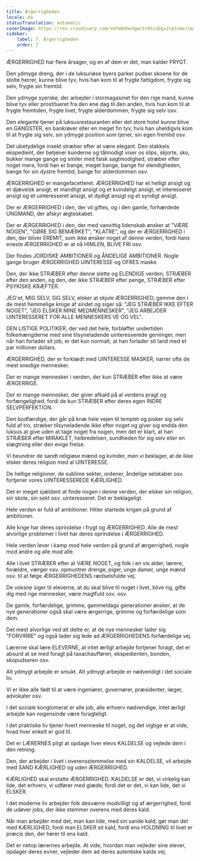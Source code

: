 ```yaml
---
title: Ærgerrigheden
locale: da
statusTranslation: automatic
coverImage: https://res.cloudinary.com/xmfm6mhw3gwctndtcubgx2rptnae/image/upload/v1740337243/small_cover_educacion_fundamental_a051170f1c.webp
sidebar:
    label: 7. Ærgerrigheden
    order: 7
---
```

ÆRGERRIGHED har flere årsager, og en af dem er det, man kalder FRYGT.

Den ydmyge dreng, der i de luksuriøse byers parker pudser skoene for de stolte herrer, kunne blive tyv, hvis han kom til at frygte fattigdom, frygte sig selv, frygte sin fremtid.

Den ydmyge syerske, der arbejder i stormagasinet for den rige mand, kunne blive tyv eller prostitueret fra den ene dag til den anden, hvis hun kom til at frygte fremtiden, frygte livet, frygte alderdommen, frygte sig selv osv.

Den elegante tjener på luksusrestauranten eller det store hotel kunne blive en GANGSTER, en bankrøver eller en meget fin tyv, hvis han uheldigvis kom til at frygte sig selv, sin ydmyge position som tjener, sin egen fremtid osv.

Det ubetydelige insekt stræber efter at være elegant. Den stakkels ekspedient, der betjener kunderne og tålmodigt viser os slips, skjorte, sko, bukker mange gange og smiler med falsk sagtmodighed, stræber efter noget mere, fordi han er bange, meget bange, bange for elendigheden, bange for sin dystre fremtid, bange for alderdommen osv.

ÆRGERRIGHED er mangefacetteret. ÆRGERRIGHED har et helligt ansigt og et djævelsk ansigt, et mandligt ansigt og et kvindeligt ansigt, et interesseret ansigt og et uinteresseret ansigt, et dydigt ansigt og et syndigt ansigt.

Der er ÆRGERRIGHED i den, der vil giftes, og i den gamle, forhærdede UNGMAND, der afskyr ægteskabet.

Der er ÆRGERRIGHED i den, der med vanvittig lidenskab ønsker at "VÆRE NOGEN", "GØRE SIG BEMÆRKET", "KLATRE", og der er ÆRGERRIGHED i den, der bliver EREMIT, som ikke ønsker noget af denne verden, fordi hans eneste ÆRGERRIGHED er at nå HIMLEN, BLIVE FRI osv.

Der findes JORDISKE AMBITIONER og ÅNDELIGE AMBITIONER. Nogle gange bruger ÆRGERRIGHED UINTERESSE og OFRES maske.

Den, der ikke STRÆBER efter denne slette og ELENDIGE verden, STRÆBER efter den anden, og den, der ikke STRÆBER efter penge, STRÆBER efter PSYKISKE KRÆFTER.

JEG'et, MIG SELV, SIG SELV, elsker at skjule ÆRGERRIGHED, gemme den i de mest hemmelige kroge af sindet og siger så: "JEG STRÆBER IKKE EFTER NOGET", "JEG ELSKER MINE MEDMENNESKER", "JEG ARBEJDER UINTERESSERET FOR ALLE MENNESKERS VE OG VEL".

DEN LISTIGE POLITIKER, der ved det hele, forbløffer undertiden folkemængderne med sine tilsyneladende uinteresserede gerninger, men når han forlader sit job, er det kun normalt, at han forlader sit land med et par millioner dollars.

ÆRGERRIGHED, der er forklædt med UINTERESSE MASKER, narrer ofte de mest snedige mennesker.

Der er mange mennesker i verden, der kun STRÆBER efter ikke at være ÆRGERRIGE.

Der er mange mennesker, der giver afkald på al verdens pragt og forfængelighed, fordi de kun STRÆBER efter deres egen INDRE SELVPERFEKTION.

Den bodfærdige, der går på knæ hele vejen til templet og pisker sig selv fuld af tro, stræber tilsyneladende ikke efter noget og giver sig endda den luksus at give uden at tage noget fra nogen, men det er klart, at han STRÆBER efter MIRAKLET, helbredelsen, sundheden for sig selv eller en slægtning eller den evige frelse.

Vi beundrer de sandt religiøse mænd og kvinder, men vi beklager, at de ikke elsker deres religion med al UINTERESSE.

De hellige religioner, de sublime sekter, ordener, åndelige selskaber osv. fortjener vores UINTERESSEREDE KÆRLIGHED.

Det er meget sjældent at finde nogen i denne verden, der elsker sin religion, sin skole, sin sekt osv. uinteresseret. Det er beklageligt.

Hele verden er fuld af ambitioner. Hitler startede krigen på grund af ambitioner.

Alle krige har deres oprindelse i frygt og ÆRGERRIGHED. Alle de mest alvorlige problemer i livet har deres oprindelse i ÆRGERRIGHED.

Hele verden lever i kamp mod hele verden på grund af ærgerrighed, nogle mod andre og alle mod alle.

Alle i livet STRÆBER efter at VÆRE NOGET, og folk i en vis alder, lærere, forældre, værger osv. opmuntrer drenge, piger, unge damer, unge mænd osv. til at følge ÆRGERRIGHEDENS rædselsfulde vej.

De voksne siger til eleverne, at du skal blive til noget i livet, blive rig, gifte dig med rige mennesker, være magtfuld osv. osv.

De gamle, forfærdelige, grimme, gammeldags generationer ønsker, at de nye generationer også skal være ærgerrige, grimme og forfærdelige som dem.

Det mest alvorlige ved alt dette er, at de nye mennesker lader sig "FORVIRRE" og også lader sig lede ad ÆRGERRIGHEDENS forfærdelige vej.

Lærerne skal lære ELEVERNE, at intet ærligt arbejde fortjener foragt, det er absurd at se med foragt på taxachaufføren, ekspedienten, bonden, skopudseren osv.

Alt ydmygt arbejde er smukt. Alt ydmygt arbejde er nødvendigt i det sociale liv.

Vi er ikke alle født til at være ingeniører, guvernører, præsidenter, læger, advokater osv.

I det sociale konglomerat er alle job, alle erhverv nødvendige, intet ærligt arbejde kan nogensinde være foragteligt.

I det praktiske liv tjener hvert menneske til noget, og det vigtige er at vide, hvad hver enkelt er god til.

Det er LÆRERNES pligt at opdage hver elevs KALDELSE og vejlede dem i den retning.

Den, der arbejder i livet i overensstemmelse med sin KALDELSE, vil arbejde med SAND KÆRLIGHED og uden ÆRGERRIGHED.

KÆRLIGHED skal erstatte ÆRGERRIGHED. KALDELSE er det, vi virkelig kan lide, det erhverv, vi udfører med glæde, fordi det er det, vi kan lide, det vi ELSKER.

I det moderne liv arbejder folk desværre modvilligt og af ærgerrighed, fordi de udøver jobs, der ikke stemmer overens med deres kald.

Når man arbejder med det, man kan lide, med sin sande kald, gør man det med KÆRLIGHED, fordi man ELSKER sit kald, fordi ens HOLDNING til livet er præcis den, der hører til ens kald.

Det er netop lærernes arbejde. At vide, hvordan man vejleder sine elever, opdager deres evner, vejleder dem ad deres autentiske kalds vej.

